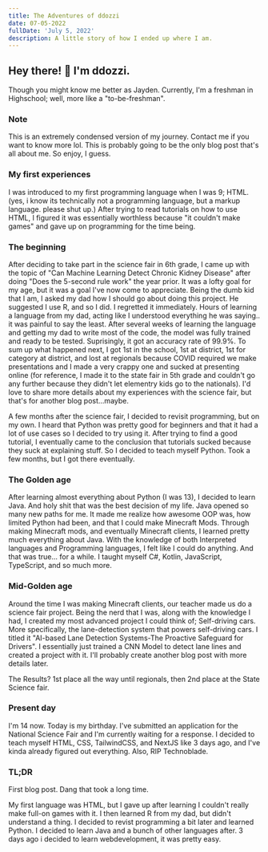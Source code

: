 ```yaml
---
title: The Adventures of ddozzi
date: 07-05-2022
fullDate: 'July 5, 2022' 
description: A little story of how I ended up where I am.
---
```


## Hey there! 👋 I'm ddozzi.
Though you might know me better as Jayden. Currently, I'm a freshman in Highschool; well, more like a "to-be-freshman".

### Note
This is an extremely condensed version of my journey. Contact me if you want to know more lol.
This is probably going to be the only blog post that's all about me. So enjoy, I guess.

### My first experiences
I was introduced to my first programming language when I was 9; HTML. (yes, i know its technically not a programming language, but a markup language. please shut up.) After trying to read tutorials on how to use HTML, I figured it was essentially worthless because "it couldn't make games" and gave up on programming for the time being.

### The beginning
After deciding to take part in the science fair in 6th grade, I came up with the topic of "Can Machine Learning Detect Chronic Kidney Disease" after doing "Does the 5-second rule work" the year prior. It was a lofty goal for my age, but it was a goal I've now come to appreciate. Being the dumb kid that I am, I asked my dad how I should go about doing this project. He suggested I use R, and so I did. I regretted it immediately. Hours of learning a language from my dad, acting like I understood everything he was saying.. it was painful to say the least. After several weeks of learning the language and getting my dad to write most of the code, the model was fully trained and ready to be tested. Suprisingly, it got an accuracy rate of 99.9%. To sum up what happened next, I got 1st in the school, 1st at district, 1st for category at district, and lost at regionals because COVID required we make presentations and I made a very crappy one and sucked at presenting online (for reference, I made it to the state fair in 5th grade and couldn't go any further because they didn't let elementry kids go to the nationals). I'd love to share more details about my experiences with the science fair, but that's for another blog post...maybe.

A few months after the science fair, I decided to revisit programming, but on my own. I heard that Python was pretty good for beginners and that it had a lot of use cases so I decided to try using it. After trying to find a good tutorial, I eventually came to the conclusion that tutorials sucked because they suck at explaining stuff. So I decided to teach myself Python. Took a few months, but I got there eventually. 

### The Golden age
After learning almost everything about Python (I was 13), I decided to learn Java. And holy shit that was the best decision of my life. Java opened so many new paths for me. It made me realize how awesome OOP was, how limited Python had been, and that I could make Minecraft Mods. Through making Minecraft mods, and eventually Minecraft clients, I learned pretty much everything about Java. With the knowledge of both Interpreted languages and Programming languages, I felt like I could do anything. And that was true... for a while. I taught myself C#, Kotlin, JavaScript, TypeScript, and so much more.

### Mid-Golden age
Around the time I was making Minecraft clients, our teacher made us do a science fair project. Being the nerd that I was, along with the knowledge I had, I created my most advanced project I could think of; Self-driving cars. More specifically, the lane-detection system that powers self-driving cars. I titled it "AI-based Lane Detection Systems-The Proactive Safeguard for Drivers". I essentially just trained a CNN Model to detect lane lines and created a project with it. I'll probably create another blog post with more details later.

The Results? 1st place all the way until regionals, then 2nd place at the State Science fair.


### Present day
I'm 14 now. Today is my birthday. I've submitted an application for the National Science Fair and I'm currently waiting for a response. I decided to teach myself HTML, CSS, TailwindCSS, and NextJS like 3 days ago, and I've kinda already figured out everything. Also, RIP Technoblade. 

### TL;DR
First blog post. Dang that took a long time.

My first language was HTML, but I gave up after learning I couldn't really make full-on games with it. I then learned R from my dad, but didn't understand a thing. I decided to revist programming a bit later and learned Python. I decided to learn Java and a bunch of other languages after. 3 days ago i decided to learn webdevelopment, it was pretty easy. 